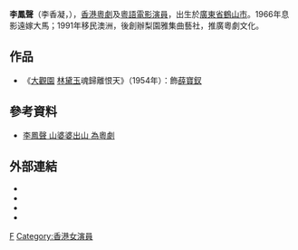 {{Unreferenced|time=2012-01-16T11:16:13+00:00 }}
{{藝人
|姓名 = 李鳳聲
|類型 = 女演員
|圖片 =<!--建議使用自由版權圖像-->
|圖片尺寸 =
|圖片簡介 =
|本名 =
|羅馬拼音 = Lee Fung-Sing
|英文名 = Cecelia Lee
|暱稱 = 山婆婆
|其他藝名 = 李香凝
|國籍 = {{AUS}}
|民族 =
|籍貫 =
|出生日期 = {{birth year and age|1933}}
|出生地點 = {{CHN-1928}}[[廣東省|廣東省]][[鶴山市|鶴山市]]
|逝世日期 =
|逝世地點 =
|職業 =
|語言 =
|教育程度 =
|宗教信仰 =
|配偶 = {{marriage|已婚|1966}}
|兒女 =
|父母 =
|音樂類型 =
|演奏樂器 =
|出道地點 = {{HKG-1945}}
|出道作 =
|出道日期 =
|代表作 =
|活躍年代 =
|著名角色 =
|唱片公司 =
|經紀公司 =
|簽名 =
|簽名大小 =
|簽名替代 =
|網站 =
|相關團體 =
|獎項 =
|IMDb = 0496959
|現任成員 =
|過往成員 =
|音樂專輯 =
|電影 =
|主持節目 =
|電視劇 =
|廣播劇 =
|舞台劇 =
|書籍 =
}}
'''李鳳聲'''（李香凝，{{bd|1933年||}}），[[香港|香港]][[粵劇|粵劇]]及[[粵語電影|粵語電影]][[演員|演員]]，出生於[[廣東省|廣東省]][[鶴山市|鶴山市]]。1966年息影遠嫁大馬；1991年移民澳洲，後創辦梨園雅集曲藝社，推廣粵劇文化。

==作品==
* 《[[大觀園|大觀園]] [[林黛玉|林黛玉]]魂歸離恨天》（1954年）：飾[[薛寶釵|薛寶釵]]

==參考資料==
* [http://paper.wenweipo.com/2007/10/24/RW0710240001.htm 李鳳聲 山婆婆出山 為粵劇] {{Wayback|url=http://paper.wenweipo.com/2007/10/24/RW0710240001.htm |date=20120219055949 }}

==外部連結==
* {{imdb name|1784712}}{{en}}
* {{hkmdb name|3021}}
* {{douban people}}
* {{Mtime people|1659900}}

[[Category:李姓|F]]
[[Category:香港女演員|Category:香港女演員]]